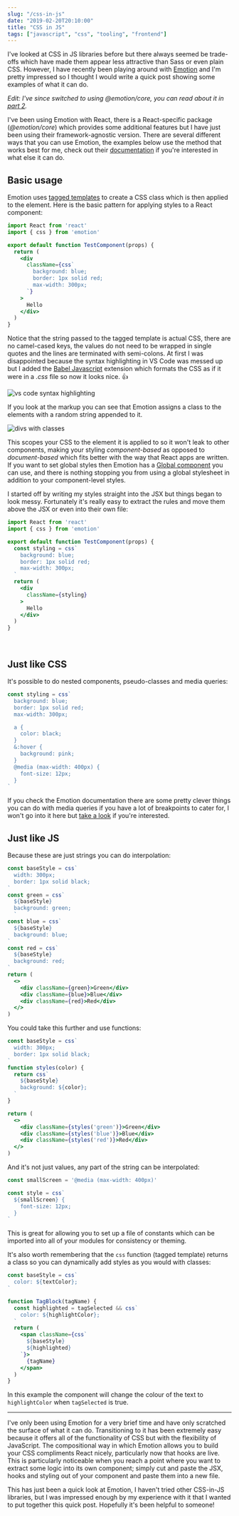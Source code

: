 ```yaml
---
slug: "/css-in-js"
date: "2019-02-20T20:10:00"
title: "CSS in JS"
tags: ["javascript", "css", "tooling", "frontend"]
---
```


I've looked at CSS in JS libraries before but there always seemed be trade-offs which have made them appear less attractive than Sass or even plain CSS. However, I have recently been playing around with [Emotion](https://github.com/emotion-js/emotion) and I'm pretty impressed so I thought I would write a quick post showing some examples of what it can do.

_Edit: I've since switched to using @emotion/core, you can read about it in [part 2](/css-in-js-2)._

I've been using Emotion with React, there is a React-specific package (_@emotion/core_) which provides some additional features but I have just been using their framework-agnostic version. There are several different ways that you can use Emotion, the examples below use the method that works best for me, check out their [documentation](https://emotion.sh/docs/introduction) if you're interested in what else it can do.

## Basic usage

Emotion uses [tagged templates](https://developer.mozilla.org/en-US/docs/Web/JavaScript/Reference/Template_literals#Tagged_templates) to create a CSS class which is then applied to the element. Here is the basic pattern for applying styles to a React component:
```jsx
import React from 'react'
import { css } from 'emotion'

export default function TestComponent(props) {
  return (
    <div
      className={css`
        background: blue;
        border: 1px solid red;
        max-width: 300px;
      `}
    >
      Hello
    </div>
  )
}
```
Notice that the string passed to the tagged template is actual CSS, there are no camel-cased keys, the values do not need to be wrapped in single quotes and the lines are terminated with semi-colons. At first I was disappointed because the syntax highlighting in VS Code was messed up but I added the [Babel Javascript](https://marketplace.visualstudio.com/items?itemName=mgmcdermott.vscode-language-babel) extension which formats the CSS as if it were in a _.css_ file so now it looks nice. :+1:

![vs code syntax highlighting](syntax.JPG)

If you look at the markup you can see that Emotion assigns a class to the elements with a random string appended to it.

![divs with classes](css_classnames.JPG)

This scopes your CSS to the element it is applied to so it won't leak to other components, making your styling _component-based_ as opposed to _document-based_ which fits better with the way that React apps are written. If you want to set global styles then Emotion has a [Global component](https://emotion.sh/docs/globals) you can use, and there is nothing stopping you from using a global stylesheet in addition to your component-level styles.


I started off by writing my styles straight into the JSX but things began to look messy. Fortunately it's really easy to extract the rules and move them above the JSX or even into their own file:
```jsx
import React from 'react'
import { css } from 'emotion'

export default function TestComponent(props) {
  const styling = css`
    background: blue;
    border: 1px solid red;
    max-width: 300px;
  `
  return (
    <div
      className={styling}
    >
      Hello
    </div>
  )
}
```
<br />

## Just like CSS

It's possible to do nested components, pseudo-classes and media queries:
```jsx
const styling = css`
  background: blue;
  border: 1px solid red;
  max-width: 300px;

  a {
    color: black;
  }
  &:hover {
    background: pink;
  }
  @media (max-width: 400px) {
    font-size: 12px;
  }
`
```

If you check the Emotion documentation there are some pretty clever things you can do with media queries if you have a lot of breakpoints to cater for, I won't go into it here but [take a look](https://emotion.sh/docs/media-queries) if you're interested.

## Just like JS

Because these are just strings you can do interpolation:
```jsx
const baseStyle = css`
  width: 300px;
  border: 1px solid black;
`
const green = css`
  ${baseStyle}
  background: green;
  `
const blue = css`
  ${baseStyle}
  background: blue;
`
const red = css`
  ${baseStyle}
  background: red;
`
return (
  <>
    <div className={green}>Green</div>
    <div className={blue}>Blue</div>
    <div className={red}>Red</div>
  </>
)
```

You could take this further and use functions:
```jsx
const baseStyle = css`
  width: 300px;
  border: 1px solid black;
`
function styles(color) {
  return css`
    ${baseStyle}
    background: ${color};
  `
}

return (
  <>
    <div className={styles('green')}>Green</div>
    <div className={styles('blue')}>Blue</div>
    <div className={styles('red')}>Red</div>
  </>
)
```
And it's not just values, any part of the string can be interpolated:
```jsx
const smallScreen = '@media (max-width: 400px)'

const style = css`
  ${smallScreen} {
    font-size: 12px;
  }
`
```

This is great for allowing you to set up a file of constants which can be imported into all of your modules for consistency or theming.

It's also worth remembering that the `css` function (tagged template) returns a class so you can dynamically add styles as you would with classes:
```jsx
const baseStyle = css`
  color: ${textColor};
`

function TagBlock(tagName) {
  const highlighted = tagSelected && css`
    color: ${highlightColor};
  `
  return (
    <span className={css`
      ${baseStyle}
      ${highlighted}
    `}>
      {tagName}
    </span>
  )
}
```
In this example the component will change the colour of the text to `highlightColor` when `tagSelected` is true.

---

I've only been using Emotion for a very brief time and have only scratched the surface of what it can do. Transitioning to it has been extremely easy because it offers all of the functionality of CSS but with the flexibility of JavaScript. The compositional way in which Emotion allows you to build your CSS compliments React nicely, particularly now that hooks are live. This is particularly noticeable when you reach a point where you want to extract some logic into its own component; simply cut and paste the JSX, hooks and styling out of your component and paste them into a new file.

This has just been a quick look at Emotion, I haven't tried other CSS-in-JS libraries, but I was impressed enough by my experience with it that I wanted to put together this quick post. Hopefully it's been helpful to someone!
